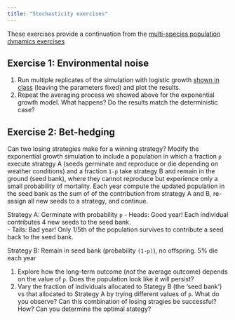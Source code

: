 ```yaml
---
title: "Stochasticity exercises"
---
```


These exercises provide a continuation from the [multi-species population dynamics exercises](/assignments/popdyn-assignment)

## Exercise 1: Environmental noise

1. Run multiple replicates of the simulation with logistic growth [shown in class](/lectures/stochasticity-lecture) (leaving the parameters fixed) and plot the results.
1. Repeat the averaging process we showed above for the exponential growth model.  What happens?  Do the results match the deterministic case?  

## Exercise 2: Bet-hedging

Can two losing strategies make for a winning strategy?  Modify the exponential growth simulation to include a population in which a fraction `p` execute strategy A (seeds germinate and reproduce or die depending on weather conditions)  and a fraction `1-p` take strategy B and remain in the ground (seed bank), where they cannot reproduce but experience only a small probability of mortality.  Each year compute the updated population in the seed bank as the sum of of the contribution from strategy A and B, re-assign all new seeds to a strategy, and continue. 

Strategy A: Germinate with probability `p`
  - Heads: Good year! Each individual contributes 4 new seeds to the seed bank.  
  - Tails: Bad year! Only 1/5th of the population survives to contribute a seed back to the seed bank. 

Strategy B: Remain in seed bank (probability `(1-p)`), no offspring.  5% die each year

1. Explore how the long-term outcome (*not* the average outcome) depends on the value of `p`.  Does the population look like it will persist? 
1.  Vary the fraction of individuals allocated to Stategy B (the 'seed bank') vs that allocated to Strategy A by trying different values of `p`.  What do you observe?  Can this combination of losing stragies be successful?  How?  Can you determine the optimal stategy?  

